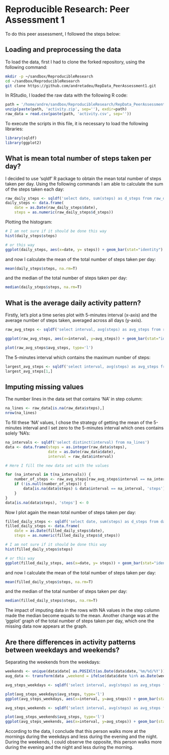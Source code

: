 # Reproducible Research: Peer Assessment 1

To do this peer assessment, I followed the steps below:

## Loading and preprocessing the data

To load the data, first I had to clone the forked repository, using the following command:

```bash
mkdir -p ~/sandbox/ReproducibleResearch
cd ~/sandbox/ReproducibleResearch
git clone https://github.com/andretadeu/RepData_PeerAssessment1.git
```
In RStudio, I loaded the raw data with the following R code:
```r
path = '/home/andre/sandbox/ReproducibleResearch/RepData_PeerAssessment1/'
unzip(paste(path, 'activity.zip', sep=''), exdir=path)
raw_data = read.csv(paste(path, 'activity.csv', sep=''))
```

To execute the scripts in this file, it is necessary to load the following libraries:

```r
library(sqldf)
library(ggplot2)
```

## What is mean total number of steps taken per day?

I decided to use 'sqldf' R package to obtain the mean total number of steps taken per day.
Using the following commands I am able to calculate the sum of the steps taken each day:

```r
raw_daily_steps <- sqldf('select date, sum(steps) as d_steps from raw_data group by date order by date asc')
daily_steps <- data.frame(
    date = as.Date(raw_daily_steps$date),
    steps = as.numeric(raw_daily_steps$d_steps))
```

Plotting the histogram:

```r
# I am not sure if it should be done this way
hist(daily_steps$steps)

# or this way
ggplot(daily_steps, aes(x=date, y= steps)) + geom_bar(stat="identity")
```

and now I calculate the mean of the total number of steps taken per day:

```r
mean(daily_steps$steps, na.rm=T)
```

and the median of the total number of steps taken per day:

```r
median(daily_steps$steps, na.rm=T)
```

## What is the average daily activity pattern?

Firstly, let's plot a time series plot with 5-minutes interval (x-axis) and the average number of steps taken, averaged across all days (y-axis).

```r
raw_avg_steps <- sqldf('select interval, avg(steps) as avg_steps from raw_data group by interval order by interval asc')

ggplot(raw_avg_steps, aes(x=interval, y=avg_steps)) + geom_bar(stat="identity")

plot(raw_avg_steps$avg_steps, type='l')
```

The 5-minutes interval which contains the maximum number of steps:

```r
largest_avg_steps <- sqldf('select interval, avg(steps) as avg_steps from raw_data group by interval order by avg_steps desc')
largest_avg_steps[1,]
```

## Imputing missing values

The number lines in the data set that contains 'NA' in step column:

```r
na_lines <- raw_data[is.na(raw_data$steps),]
nrow(na_lines)
```

To fill these 'NA' values, I chose the strategy of getting the mean of the 5-minutes interval and I set zero to the 5-minutes interval which ones contains solely 'NA's:

```r
na_intervals <- sqldf('select distinct(interval) from na_lines')
data <- data.frame(steps = as.integer(raw_data$steps),
                   date = as.Date(raw_data$date),
                   interval = raw_data$interval)

# Here I fill the new data set with the values

for (na_interval in t(na_intervals)) {
    number_of_steps <- raw_avg_steps[raw_avg_steps$interval == na_interval, 'avg_steps']
    if (!is.null(number_of_steps)) {
        data[is.na(data$steps) & data$interval == na_interval, 'steps'] <- number_of_steps
    }
}
data[is.na(data$steps), 'steps'] <- 0
```

Now I plot again the mean total number of steps taken per day:

```r
filled_daily_steps <- sqldf('select date, sum(steps) as d_steps from data group by date order by date asc')
filled_daily_steps <- data.frame(
    date = as.Date(filled_daily_steps$date),
    steps = as.numeric(filled_daily_steps$d_steps))

# I am not sure if it should be done this way
hist(filled_daily_steps$steps)

# or this way
ggplot(filled_daily_steps, aes(x=date, y= steps)) + geom_bar(stat="identity")
```

and now I calculate the mean of the total number of steps taken per day:

```r
mean(filled_daily_steps$steps, na.rm=T)
```

and the median of the total number of steps taken per day:

```r
median(filled_daily_steps$steps, na.rm=T)
```

The impact of imputing data in the rows with NA values in the step column made the median become equals to the mean. Another change was at the 'ggplot' graph of the total number of steps taken per day, which one the missing data now appears at the graph.

## Are there differences in activity patterns between weekdays and weekends?

Separating the weekends from the weekdays:

```r
weekends <- unique(data$date[ as.POSIXlt(as.Date(data$date,'%m/%d/%Y'))$wday %in% c(0,6)])
aug_data <- transform(data ,weekend = ifelse(data$date %in% as.Date(weekends,'%m/%d/%Y') ,1,0 ))

avg_steps_weekdays <- sqldf('select interval, avg(steps) as avg_steps from aug_data where weekend = 0 group by interval order by interval asc')

plot(avg_steps_weekdays$avg_steps, type='l')
ggplot(avg_steps_weekdays, aes(x=interval, y=avg_steps)) + geom_bar(stat="identity")

avg_steps_weekends <- sqldf('select interval, avg(steps) as avg_steps from aug_data where weekend = 1 group by interval order by interval asc')

plot(avg_steps_weekends$avg_steps, type='l')
ggplot(avg_steps_weekends, aes(x=interval, y=avg_steps)) + geom_bar(stat="identity")

```

According to the data, I conclude that this person walks more at the mornings during the weekdays and less during the evening and the night. During the weekends, I could observe the opposite, this person walks more during the evening and the night and less during the morning.

